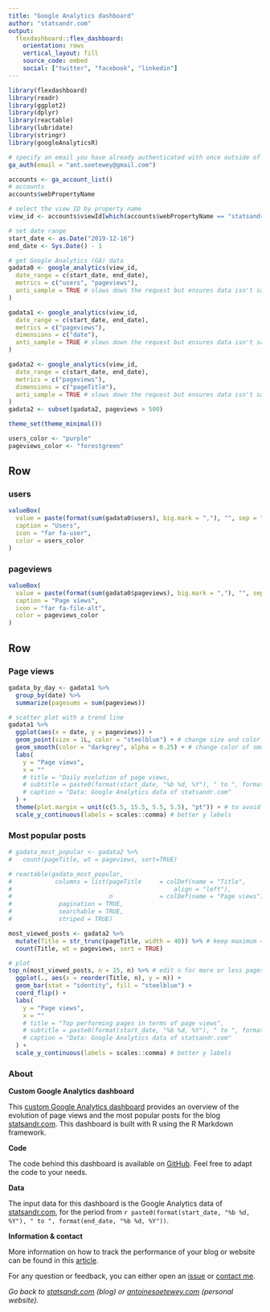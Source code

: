 ```yaml
---
title: "Google Analytics dashboard"
author: "statsandr.com"
output: 
  flexdashboard::flex_dashboard:
    orientation: rows
    vertical_layout: fill
    source_code: embed
    social: ["twitter", "facebook", "linkedin"]
---
```


```r
library(flexdashboard)
library(readr)
library(ggplot2)
library(dplyr)
library(reactable)
library(lubridate)
library(stringr)
library(googleAnalyticsR)

# specify an email you have already authenticated with once outside of Rmd
ga_auth(email = "ant.soetewey@gmail.com")

accounts <- ga_account_list()
# accounts
accounts$webPropertyName

# select the view ID by property name
view_id <- accounts$viewId[which(accounts$webPropertyName == "statsandr.com")]

# set date range
start_date <- as.Date("2019-12-16")
end_date <- Sys.Date() - 1

# get Google Analytics (GA) data
gadata0 <- google_analytics(view_id,
  date_range = c(start_date, end_date),
  metrics = c("users", "pageviews"),
  anti_sample = TRUE # slows down the request but ensures data isn't sampled
)

gadata1 <- google_analytics(view_id,
  date_range = c(start_date, end_date),
  metrics = c("pageviews"),
  dimensions = c("date"),
  anti_sample = TRUE # slows down the request but ensures data isn't sampled
)

gadata2 <- google_analytics(view_id,
  date_range = c(start_date, end_date),
  metrics = c("pageviews"),
  dimensions = c("pageTitle"),
  anti_sample = TRUE # slows down the request but ensures data isn't sampled
)
gadata2 <- subset(gadata2, pageviews > 500)

theme_set(theme_minimal())

users_color <- "purple"
pageviews_color <- "forestgreen"
```

Row
-----------------------------------------------------------------------

### users {.value-box}

```r
valueBox(
  value = paste(format(sum(gadata0$users), big.mark = ","), "", sep = " "),
  caption = "Users",
  icon = "far fa-user",
  color = users_color
)
```

### pageviews {.value-box}

```r
valueBox(
  value = paste(format(sum(gadata0$pageviews), big.mark = ","), "", sep = " "),
  caption = "Page views",
  icon = "far fa-file-alt",
  color = pageviews_color
)
```

Row {.tabset}
-----------------------------------------------------------------------

### Page views

```r
gadata_by_day <- gadata1 %>% 
  group_by(date) %>% 
  summarize(pagesums = sum(pageviews))

# scatter plot with a trend line
gadata1 %>%
  ggplot(aes(x = date, y = pageviews)) +
  geom_point(size = 1L, color = "steelblue") + # change size and color of points
  geom_smooth(color = "darkgrey", alpha = 0.25) + # change color of smoothed line and transparency of confidence interval
  labs(
    y = "Page views",
    x = ""
    # title = "Daily evolution of page views,
    # subtitle = paste0(format(start_date, "%b %d, %Y"), " to ", format(end_date, "%b %d, %Y")),
    # caption = "Data: Google Analytics data of statsandr.com"
  ) +
  theme(plot.margin = unit(c(5.5, 15.5, 5.5, 5.5), "pt")) + # to avoid the plot being cut on the right edge
  scale_y_continuous(labels = scales::comma) # better y labels
```

### Most popular posts

```r
# gadata_most_popular <- gadata2 %>% 
#   count(pageTitle, wt = pageviews, sort=TRUE)

# reactable(gadata_most_popular,
#            columns = list(pageTitle     = colDef(name = "Title",
#                                             align = "left"),
#                           n             = colDef(name = "Page views")),
#             pagination = TRUE,
#             searchable = TRUE,
#             striped = TRUE)

most_viewed_posts <- gadata2 %>%
  mutate(Title = str_trunc(pageTitle, width = 40)) %>% # keep maximum 40 characters
  count(Title, wt = pageviews, sort = TRUE)

# plot
top_n(most_viewed_posts, n = 15, n) %>% # edit n for more or less pages to display
  ggplot(., aes(x = reorder(Title, n), y = n)) +
  geom_bar(stat = "identity", fill = "steelblue") +
  coord_flip() +
  labs(
    y = "Page views",
    x = ""
    # title = "Top performing pages in terms of page views",
    # subtitle = paste0(format(start_date, "%b %d, %Y"), " to ", format(end_date, "%b %d, %Y")),
    # caption = "Data: Google Analytics data of statsandr.com"
  ) +
  scale_y_continuous(labels = scales::comma) # better y labels
```

### About

**Custom Google Analytics dashboard**

This [custom Google Analytics dashboard](https://statsandr.com/blog/files/google-analytics-dashboard/) provides an overview of the evolution of page views and the most popular posts for the blog [statsandr.com](https://statsandr.com/). This dashboard is built with R using the R Markdown framework.

**Code**

The code behind this dashboard is available on [GitHub](https://github.com/AntoineSoetewey/Google-Analytics-dashboard){target="_blank"}. Feel free to adapt the code to your needs.

**Data**

The input data for this dashboard is the Google Analytics data of [statsandr.com](https://statsandr.com/), for the period from `r paste0(format(start_date, "%b %d, %Y"), " to ", format(end_date, "%b %d, %Y"))`.

**Information & contact**

More information on how to track the performance of your blog or website can be found in this [article](https://statsandr.com/blog/track-blog-performance-in-r/).

For any question or feedback, you can either open an [issue](https://github.com/AntoineSoetewey/Google-Analytics-dashboard/issues){target="_blank"} or [contact me](https://statsandr.com/contact/).


*Go back to [statsandr.com](https://statsandr.com/) (blog) or [antoinesoetewey.com](https://www.antoinesoetewey.com/) (personal website).*
